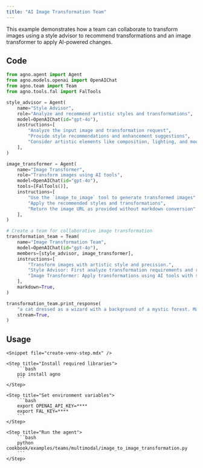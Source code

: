 ```yaml
---
title: "AI Image Transformation Team"
---
```


This example demonstrates how a team can collaborate to transform images using a style advisor to recommend transformations and an image transformer to apply AI-powered changes.

## Code

```python cookbook/examples/teams/multimodal/image_to_image_transformation.py
from agno.agent import Agent
from agno.models.openai import OpenAIChat
from agno.team import Team
from agno.tools.fal import FalTools

style_advisor = Agent(
    name="Style Advisor",
    role="Analyze and recommend artistic styles and transformations",
    model=OpenAIChat(id="gpt-4o"),
    instructions=[
        "Analyze the input image and transformation request",
        "Provide style recommendations and enhancement suggestions",
        "Consider artistic elements like composition, lighting, and mood",
    ],
)

image_transformer = Agent(
    name="Image Transformer",
    role="Transform images using AI tools",
    model=OpenAIChat(id="gpt-4o"),
    tools=[FalTools()],
    instructions=[
        "Use the `image_to_image` tool to generate transformed images",
        "Apply the recommended styles and transformations",
        "Return the image URL as provided without markdown conversion",
    ],
)

# Create a team for collaborative image transformation
transformation_team = Team(
    name="Image Transformation Team",
    model=OpenAIChat(id="gpt-4o"),
    members=[style_advisor, image_transformer],
    instructions=[
        "Transform images with artistic style and precision.",
        "Style Advisor: First analyze transformation requirements and recommend styles.",
        "Image Transformer: Apply transformations using AI tools with style guidance.",
    ],
    markdown=True,
)

transformation_team.print_response(
    "a cat dressed as a wizard with a background of a mystic forest. Make it look like 'https://fal.media/files/koala/Chls9L2ZnvuipUTEwlnJC.png'",
    stream=True,
)
```

## Usage

<Steps>

    <Snippet file="create-venv-step.mdx" />

    <Step title="Install required libraries">
        ```bash
        pip install agno
        ```
    </Step>

    <Step title="Set environment variables">
        ```bash
        export OPENAI_API_KEY=****
        export FAL_KEY=****
        ```
    </Step>

    <Step title="Run the agent">
        ```bash
        python cookbook/examples/teams/multimodal/image_to_image_transformation.py
        ```
    </Step>

</Steps>